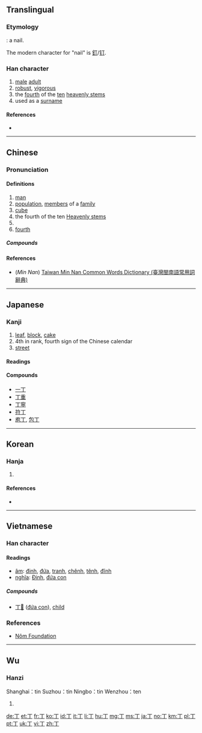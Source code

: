 ==Translingual==
{{stroke order|stroke=2}}

===Etymology===
{{Han etyl}}
{{liushu|p}}: a nail.

The modern character for "nail" is [[釘]]/[[钉]].

===Han character===
{{Han char|rn=1|rad=一|as=01|sn=2|four=10200|canj=MN|ids=⿱一亅}}

# [[male]] [[adult]]
# [[robust]], [[vigorous]]
# the [[fourth]] of the [[ten]] [[heavenly stem]]s
# used as a [[surname]]

====References====
* {{Han ref|kx=0075.030|dkj=00002|dj=0135.010|hdz=10002.050|uh=4E01|ud=19969|bh=A442|bd=42050}}

----

==Chinese==
{{zh-forms}}

===Pronunciation===
{{zh-pron
|m=dīng,zhēng
|c=ding1,zaang1,zang1
|h=
|mn=ting
|w=
|mc=y
|oc=y
|ma=|ma2=
|cat=noun,proper noun,numeral
}}

====Definitions====
{{zh-hanzi}}

# [[man]]
# [[population]], [[member]]s of a [[family]]
# [[cube]]
# the fourth of the ten [[w:Heavenly stems|Heavenly stems]]
# {{surname|lang=zh}}
# [[fourth]]

=====Compounds=====
{{der3
| {{zh-l|丁壩}}
| {{zh-l|丁財兩旺}}
| {{zh-l|丁當}}
| {{zh-l|丁等}}
| {{zh-l|丁丁}}
| {{zh-l|丁東}}
| {{zh-l|丁冬}}
| {{zh-l|丁賦}}
| {{zh-l|丁口}}
| {{zh-l|丁年}}
| {{zh-l|丁香}}
| {{zh-l|丁香花}}
| {{zh-l|丁役}}
| {{zh-l|丁憂}}
| {{zh-l|丁雲}}
| {{zh-l|丁字}}
| {{zh-l|丁字尺}}
| {{zh-l|丁字形}}
| {{zh-l|丁字鐵}}
| {{zh-l|丁種維生素}}
| {{zh-l|阿拉丁}}
| {{zh-l|愛丁堡}}
| {{zh-l|補丁}}
| {{zh-l|布丁}}
| {{zh-l|不識一丁}}
| {{zh-l|炒三丁}}
| {{zh-l|成丁}}
| {{zh-l|抽壯丁}}
| {{zh-l|抽丁}}
| {{zh-l|但丁}}
| {{zh-l|黃瓜丁兒}}
| {{zh-l|家丁}}
| {{zh-l|君士坦丁堡}}
| {{zh-l|拉丁}}
| {{zh-l|拉丁化}}
| {{zh-l|拉丁教會}}
| {{zh-l|拉丁美洲}}
| {{zh-l|拉丁語}}
| {{zh-l|辣子肉丁}}
| {{zh-l|蘿蔔丁}}
| {{zh-l|南丁格爾}}
| {{zh-l|尼古丁}}
| {{zh-l|人丁}}
| {{zh-l|人丁興旺}}
| {{zh-l|肉丁}}
| {{zh-l|沙丁魚}}
| {{zh-l|添丁|tr=tiāndīng}}
| {{zh-l|峒丁}}
| {{zh-l|巡丁}}
| {{zh-l|亞丁}}
| {{zh-l|一丁點兒}}
| {{zh-l|園丁}}
| {{zh-l|壯丁}}
| {{zh-l|紫丁香}}
}}

====References====
*(''Min Nan'') [http://twblg.dict.edu.tw/holodict_new/result_detail.jsp?n_no=46&curpage=1&sample=%E4%B8%81&radiobutton=1&querytarget=1&limit=20&pagenum=1&rowcount=7 Taiwan Min Nan Common Words Dictionary (臺灣閩南語常用詞辭典)]

----

==Japanese==

===Kanji===
{{ja-kanji|grade=3|rs=一01}}

# [[leaf]], [[block]], [[cake]]
# 4th in rank, fourth sign of the Chinese calendar
# [[street]]

====Readings====
{{ja-readings|goon=[[ちょう]] (chō)|kanon=[[てい]] (tei), [[とう]] (tō)|kun=[[ひのと]] (hinoto), [[あたる]] (ataru), [[よぼろ]] (yoboro)}}

====Compounds====
* [[一丁]]
* [[丁重]]
* [[丁寧]]
* [[符丁]]
* [[庖丁]], [[包丁]]

----

==Korean==

===Hanja===
{{ko-hanja|hangeul=정|rv=jeong|mr=chŏng|y=ceng|eumhun=[[고무래]], [[장정]]|ehrv=gomurae, jangjeong|ehmr=komurae, changjŏng|ehy=komuray, cangceng}}

# {{defn|lang=ko|sort=一01}}

====References====
* {{Hanja ref|nav=11370}}

----

==Vietnamese==

===Han character===
{{vi-hantu|rs=一01}}

====Readings====
* [[音読|âm]]: [[đinh]], [[đứa]], [[tranh]], [[chênh]], [[tênh]], [[đĩnh]]
* [[意義|nghĩa]]: [[Đinh]], [[đứa con]]

=====Compounds=====
* [[丁𡥵]] ([[đứa con]]), [[child]]

===References===
* [http://nomfoundation.org/common/nom_details.php?codepoint=4e01 Nôm Foundation]
----

==Wu==

===Hanzi===
Shanghai：tin {{IPA|/tɪŋ/|lang=wuu}}
Suzhou：tin {{IPA|/tɪŋ/|lang=wuu}}
Ningbo：tin {{IPA|/tɪŋ/|lang=wuu}}
Wenzhou：ten {{IPA|/teŋ/|lang=wuu}}

{{head|wuu|Han characters|sc=Hani}}{{attention|zh|needs inflection template}}

# {{defn|wuu}}

[[de:丁]]
[[et:丁]]
[[fr:丁]]
[[ko:丁]]
[[id:丁]]
[[it:丁]]
[[li:丁]]
[[hu:丁]]
[[mg:丁]]
[[ms:丁]]
[[ja:丁]]
[[no:丁]]
[[km:丁]]
[[pl:丁]]
[[pt:丁]]
[[uk:丁]]
[[vi:丁]]
[[zh:丁]]